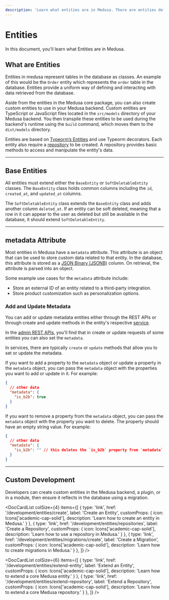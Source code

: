 ```yaml
---
description: 'Learn what entities are in Medusa. There are entities defined in the Medusa backend, and developers can create custom entities.'
---
```



# Entities

In this document, you'll learn what Entities are in Medusa.

## What are Entities

Entities in medusa represent tables in the database as classes. An example of this would be the `Order` entity which represents the `order` table in the database. Entities provide a uniform way of defining and interacting with data retrieved from the database.

Aside from the entities in the Medusa core package, you can also create custom entities to use in your Medusa backend. Custom entities are TypeScript or JavaScript files located in the `src/models` directory of your Medusa backend. You then transpile these entities to be used during the backend's runtime using the `build` command, which moves them to the `dist/models` directory.

Entities are based on [Typeorm’s Entities](https://typeorm.io/entities) and use Typeorm decorators. Each entity also require a [repository](./repositories.md) to be created. A repository provides basic methods to access and manipulate the entity's data.

<LearningPath pathName="entity-and-api" />

---

## Base Entities

All entities must extend either the `BaseEntity` or `SoftDeletableEntity` classes. The `BaseEntity` class holds common columns including the `id`, `created_at`, and `updated_at` columns.

The `SoftDeletableEntity` class extends the `BaseEntity` class and adds another column `deleted_at`. If an entity can be soft deleted, meaning that a row in it can appear to the user as deleted but still be available in the database, it should extend `SoftDeletableEntity`.

---

## metadata Attribute

Most entities in Medusa have a `metadata` attribute. This attribute is an object that can be used to store custom data related to that entity. In the database, this attribute is stored as a [JSON Binary (JSONB)](https://www.postgresql.org/docs/current/datatype-json.html#JSON-CONTAINMENT) column. On retrieval, the attribute is parsed into an object.

Some example use cases for the `metadata` attribute include:

- Store an external ID of an entity related to a third-party integration.
- Store product customization such as personalization options.

### Add and Update Metadata

You can add or update metadata entities either through the REST APIs or through create and update methods in the entity's respective [service](../services/overview.mdx).

In the [admin REST APIs](https://docs.medusajs.com/api/admin), you'll find that in create or update requests of some entities you can also set the `metadata`.

In services, there are typically `create` or `update` methods that allow you to set or update the metadata.

If you want to add a property to the `metadata` object or update a property in the `metadata` object, you can pass the `metadata` object with the properties you want to add or update in it. For example:

```json
{
  // other data
  "metadata": {
    "is_b2b": true
  }
}
```

If you want to remove a property from the `metadata` object, you can pass the `metadata` object with the property you want to delete. The property should have an empty string value. For example:

```json
{
  // other data
  "metadata": {
    "is_b2b": "" // this deletes the `is_b2b` property from `metadata`
  }
}
```

---

## Custom Development

Developers can create custom entities in the Medusa backend, a plugin, or in a module, then ensure it reflects in the database using a migration.

<DocCardList colSize={4} items={[
  {
    type: 'link',
    href: '/development/entities/create',
    label: 'Create an Entity',
    customProps: {
      icon: Icons['academic-cap-solid'],
      description: 'Learn how to create an entity in Medusa.'
    }
  },
  {
    type: 'link',
    href: '/development/entities/repositories',
    label: 'Create a Repository',
    customProps: {
      icon: Icons['academic-cap-solid'],
      description: 'Learn how to use a repository in Medusa.'
    }
  },
  {
    type: 'link',
    href: '/development/entities/migrations/create',
    label: 'Create a Migration',
    customProps: {
      icon: Icons['academic-cap-solid'],
      description: 'Learn how to create migrations in Medusa.'
    }
  },
]} />

<DocCardList colSize={6} items={[
  {
    type: 'link',
    href: '/development/entities/extend-entity',
    label: 'Extend an Entity',
    customProps: {
      icon: Icons['academic-cap-solid'],
      description: 'Learn how to extend a core Medusa entity.'
    }
  },
  {
    type: 'link',
    href: '/development/entities/extend-repository',
    label: 'Extend a Repository',
    customProps: {
      icon: Icons['academic-cap-solid'],
      description: 'Learn how to extend a core Medusa repository.'
    }
  },
]} />
